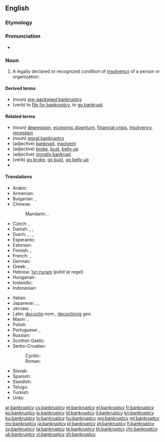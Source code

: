 ==English==
{{wikipedia}}

===Etymology===
{{suffix|bankrupt|cy}}

===Pronunciation===
* {{IPA|/ˈbæŋkrʌptsɪ/}}

===Noun===
{{en-noun|bankruptcies}}

# A legally declared or recognized condition of [[insolvency]] of a person or organization.

====Derived terms====
* (noun) [[pre-packaged bankruptcy]]
* (verb) to [[file for bankruptcy]], to [[go bankrupt]]

====Related terms====
* (noun) [[depression]],  [[economic downturn]], [[financial crisis]], [[insolvency]], [[recession]]
* (noun) {{qualifier|figuratively}} [[moral bankruptcy]]
* (adjective) [[bankrupt]], [[insolvent]]
* (adjective) {{qualifier|slang}} [[broke]], [[bust]], [[belly up]]
* (adjective) {{qualifier|figuratively}}  [[morally bankrupt]]
* (verb) {{qualifier|slang}} [[go broke]], [[go bust]], [[go belly up]]
*

====Translations====
{{trans-top|legally declared or recognized condition of insolvency}}
* Arabic: {{t|ar|إفلاس|m|tr='iflaas}}
* Armenian: {{t|hy|սնանկացում|tr=snankac’um}}
* Bulgarian: {{t+|bg|фалит|tr=falit}}, {{t+|bg|банкрут|tr=bankrut}}
* Chinese:
*: Mandarin: {{t|cmn|破產|sc=Hani}}, {{t+|cmn|破产|tr=pòchǎn|sc=Hani}}
* Czech: {{t|cs|úpadek|m}}, {{t|cs|bankrot|m}}
* Danish: {{t|da|bankerot|c}}, {{t|da|fallit|c}}, {{t|da|konkurs|c}}
* Dutch: {{t+|nl|bankroet|n}}, {{t+|nl|failliet|n}}, {{t|nl|faling|f}}, {{t|nl|surseance van betaling|m|f}}
* Esperanto: {{t|eo|bankroto}}
* Estonian: {{t|et|pankrot}}
* Finnish: {{t+|fi|konkurssi}}, {{t+|fi|vararikko}}
* French: {{t+|fr|faillite|f}}, {{t+|fr|banqueroute}}
* German: {{t+|de|Bankrott|m}}
* Greek: {{t+|el|πτώχευση|f|tr=ptóchefsi}}, {{t+|el|χρεωκοπία|f|tr=chreokopía}}
* Hebrew: [[פשיטת רגל]] (pshit'at regel) {{f}}
* Hungarian: {{t+|hu|csőd}}
* Icelandic: {{t+|is|gjaldþrot}}
* Indonesian: {{t+|id|bangkrut}}
{{trans-mid}}
* Italian: {{t+|it|bancarotta}}
* Japanese: {{t+|ja|破産|tr=はさん, hasan}}, {{t+|ja|破綻|tr=はたん, hatan}}, {{t+|ja|倒産|tr=とうさん, tōsan}}
* Jèrriais: {{t|roa-jer|banqueroute|f}}, {{t|roa-jer|d'sastre|m}}
* Latin: [[decoctio]] ''nom.'', [[decoctionis]] ''gen.''
* Maori: {{t|mi|pēkerapu}}, {{t|mi|pēkeraputanga}}
* Polish: {{t+|pl|bankructwo|n}}
* Portuguese: {{t+|pt|falência|f}}, {{t|pt|bancarrota|f}}
* Russian: {{t+|ru|банкротство|n|tr=bankrótstvo}}
* Scottish Gaelic: {{t|gd|briseadh|m}}
* Serbo-Croatian:
*: Cyrillic: {{t|sh|сте̏ча̄ј|m|sc=Cyrl}}
*: Roman: {{t|sh|stȅčāj|m}}
* Slovak: {{t|sk|bankrot|m}}
* Spanish: {{t+|es|bancarrota|f}}
* Swedish: {{t+|sv|konkurs|c}}
* Telugu: {{t|te|దివాళా తీయు}}
* Turkish: {{t+|tr|iflas}}
* Urdu: {{t|ur|دیوالیہ پن|m}}
{{trans-bottom}}

[[ar:bankruptcy]]
[[cs:bankruptcy]]
[[et:bankruptcy]]
[[el:bankruptcy]]
[[fr:bankruptcy]]
[[ko:bankruptcy]]
[[io:bankruptcy]]
[[id:bankruptcy]]
[[it:bankruptcy]]
[[kn:bankruptcy]]
[[ku:bankruptcy]]
[[lo:bankruptcy]]
[[hu:bankruptcy]]
[[mg:bankruptcy]]
[[ml:bankruptcy]]
[[my:bankruptcy]]
[[ja:bankruptcy]]
[[pl:bankruptcy]]
[[pt:bankruptcy]]
[[fi:bankruptcy]]
[[sv:bankruptcy]]
[[ta:bankruptcy]]
[[te:bankruptcy]]
[[th:bankruptcy]]
[[chr:bankruptcy]]
[[uk:bankruptcy]]
[[vi:bankruptcy]]
[[zh:bankruptcy]]